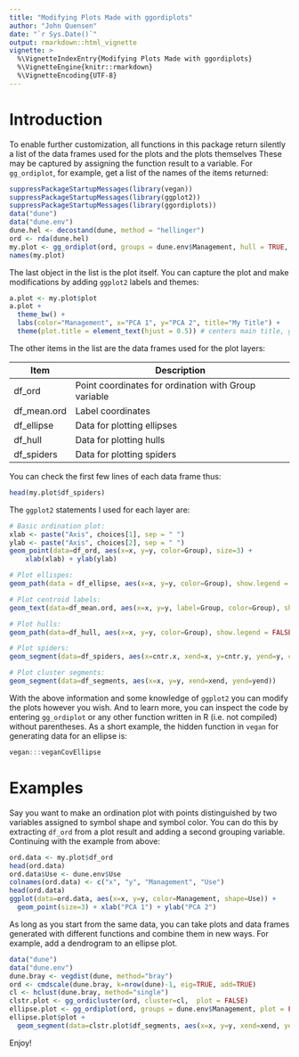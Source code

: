 ```yaml
---
title: "Modifying Plots Made with ggordiplots"
author: "John Quensen"
date: "`r Sys.Date()`"
output: rmarkdown::html_vignette
vignette: >
  %\VignetteIndexEntry{Modifying Plots Made with ggordiplots}
  %\VignetteEngine{knitr::rmarkdown}
  %\VignetteEncoding{UTF-8}
---
```

# Introduction

To enable further customization, all functions in this package return silently a list of the data frames used for the plots and the plots themselves These may be captured by assigning the function result to a variable. For `gg_ordiplot`, for example, get a list of the names of the items returned: 

```r
suppressPackageStartupMessages(library(vegan))
suppressPackageStartupMessages(library(ggplot2))
suppressPackageStartupMessages(library(ggordiplots))
data("dune")
data("dune.env")
dune.hel <- decostand(dune, method = "hellinger")
ord <- rda(dune.hel)
my.plot <- gg_ordiplot(ord, groups = dune.env$Management, hull = TRUE, spiders = TRUE, ellipse = FALSE, plot = FALSE)
names(my.plot)
```

The last object in the list is the plot itself. You can capture the plot and make modifications by adding `ggplot2` labels and themes:  

```r
a.plot <- my.plot$plot
a.plot + 
  theme_bw() +
  labs(color="Management", x="PCA 1", y="PCA 2", title="My Title") +
  theme(plot.title = element_text(hjust = 0.5)) # centers main title, ggplot2 version 2.2+
```

The other items in the list are the data frames used for the plot layers:  

Item | Description
-----|------
df_ord | Point coordinates for ordination with Group variable
df_mean.ord | Label coordinates
df_ellipse | Data for plotting ellipses
df_hull | Data for plotting hulls
df_spiders | Data for plotting spiders

You can check the first few lines of each data frame thus:  

```r
head(my.plot$df_spiders)
```

The `ggplot2` statements I used for each layer are:   

```r
# Basic ordination plot:
xlab <- paste("Axis", choices[1], sep = " ")
ylab <- paste("Axis", choices[2], sep = " ")
geom_point(data=df_ord, aes(x=x, y=y, color=Group), size=3) +
    xlab(xlab) + ylab(ylab)

# Plot ellispes:
geom_path(data = df_ellipse, aes(x=x, y=y, color=Group), show.legend = FALSE)

# Plot centroid labels:
geom_text(data=df_mean.ord, aes(x=x, y=y, label=Group, color=Group), show.legend = FALSE)

# Plot hulls:
geom_path(data=df_hull, aes(x=x, y=y, color=Group), show.legend = FALSE)

# Plot spiders:
geom_segment(data=df_spiders, aes(x=cntr.x, xend=x, y=cntr.y, yend=y, color=Group), show.legend = FALSE)

# Plot cluster segments:
geom_segment(data=df_segments, aes(x=x, y=y, xend=xend, yend=yend))
```

With the above information and some knowledge of `ggplot2` you can modify the plots however you wish. And to learn more, you can inspect the code by entering `gg_ordiplot` or any other function written in R (i.e. not compiled) without parentheses. As a short example, the hidden function in `vegan` for generating data for an ellipse is:  

```r
vegan:::veganCovEllipse
```

# Examples

Say you want to make an ordination plot with points distinguished by two variables assigned to  symbol shape and symbol color. You can do this by extracting `df_ord` from a plot result and adding a second grouping variable. Continuing with the example from above:  

```r
ord.data <- my.plot$df_ord
head(ord.data)
ord.data$Use <- dune.env$Use
colnames(ord.data) <- c("x", "y", "Management", "Use")
head(ord.data)
ggplot(data=ord.data, aes(x=x, y=y, color=Management, shape=Use)) +
  geom_point(size=3) + xlab("PCA 1") + ylab("PCA 2")
```

As long as you start from the same data, you can take plots and data frames generated with different functions and combine them in new ways. For example, add a dendrogram to an ellipse plot.  

```r
data("dune")
data("dune.env")
dune.bray <- vegdist(dune, method="bray")
ord <- cmdscale(dune.bray, k=nrow(dune)-1, eig=TRUE, add=TRUE)
cl <- hclust(dune.bray, method="single")
clstr.plot <- gg_ordicluster(ord, cluster=cl,  plot = FALSE)
ellipse.plot <- gg_ordiplot(ord, groups = dune.env$Management, plot = FALSE)
ellipse.plot$plot +
  geom_segment(data=clstr.plot$df_segments, aes(x=x, y=y, xend=xend, yend=yend))
```


Enjoy!

